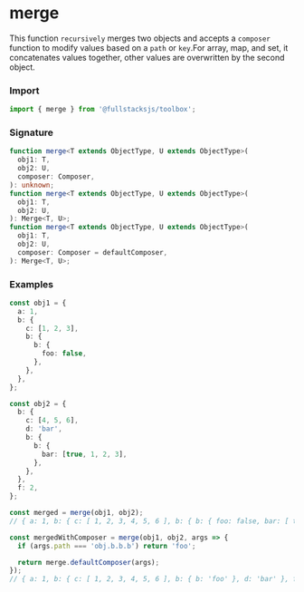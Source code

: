 # merge

This function `recursively` merges two objects and accepts a `composer` function
to modify values based on a `path` or `key`.For array, map, and set, it
concatenates values together, other values are overwritten by the second object.

### Import

```typescript copy
import { merge } from '@fullstacksjs/toolbox';
```

### Signature

```typescript copy
function merge<T extends ObjectType, U extends ObjectType>(
  obj1: T,
  obj2: U,
  composer: Composer,
): unknown;
function merge<T extends ObjectType, U extends ObjectType>(
  obj1: T,
  obj2: U,
): Merge<T, U>;
function merge<T extends ObjectType, U extends ObjectType>(
  obj1: T,
  obj2: U,
  composer: Composer = defaultComposer,
): Merge<T, U>;
```

### Examples

```typescript copy
const obj1 = {
  a: 1,
  b: {
    c: [1, 2, 3],
    b: {
      b: {
        foo: false,
      },
    },
  },
};

const obj2 = {
  b: {
    c: [4, 5, 6],
    d: 'bar',
    b: {
      b: {
        bar: [true, 1, 2, 3],
      },
    },
  },
  f: 2,
};

const merged = merge(obj1, obj2);
// { a: 1, b: { c: [ 1, 2, 3, 4, 5, 6 ], b: { b: { foo: false, bar: [ true, 1, 2, 3 ] } }, d: 'bar' }, f: 2 }

const mergedWithComposer = merge(obj1, obj2, args => {
  if (args.path === 'obj.b.b.b') return 'foo';

  return merge.defaultComposer(args);
});
// { a: 1, b: { c: [ 1, 2, 3, 4, 5, 6 ], b: { b: 'foo' }, d: 'bar' }, f: 2 };
```

